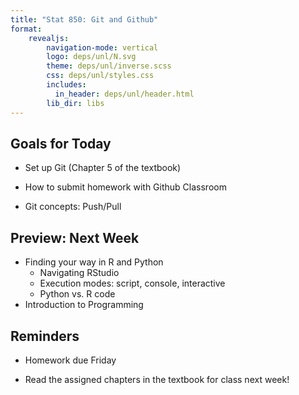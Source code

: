 ```yaml
---
title: "Stat 850: Git and Github"
format: 
    revealjs:
        navigation-mode: vertical
        logo: deps/unl/N.svg
        theme: deps/unl/inverse.scss
        css: deps/unl/styles.css
        includes:
          in_header: deps/unl/header.html
        lib_dir: libs
---
```


## Goals for Today

- Set up Git (Chapter 5 of the textbook)

- How to submit homework with Github Classroom

- Git concepts: Push/Pull

## Preview: Next Week

- Finding your way in R and Python
    - Navigating RStudio
    - Execution modes: script, console, interactive
    - Python vs. R code

- Introduction to Programming

## Reminders

- Homework due Friday

- Read the assigned chapters in the textbook for class next week!
